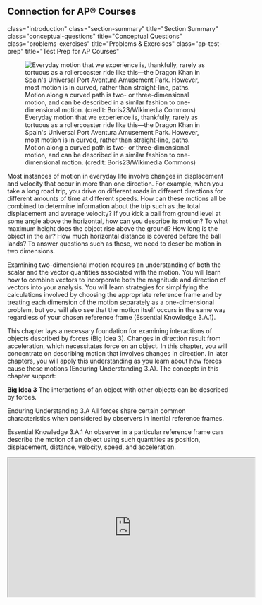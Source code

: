 Connection for AP® Courses
--------------------------

`<cnx-pi data-type="cnx.flag.introduction">`{=html}
class=\"introduction\" `</cnx-pi>`{=html}
`<cnx-pi data-type="cnx.eoc">`{=html}class=\"section-summary\"
title=\"Section Summary\"`</cnx-pi>`{=html}
`<cnx-pi data-type="cnx.eoc">`{=html}class=\"conceptual-questions\"
title=\"Conceptual Questions\"`</cnx-pi>`{=html}
`<cnx-pi data-type="cnx.eoc">`{=html}class=\"problems-exercises\"
title=\"Problems & Exercises\"`</cnx-pi>`{=html}
`<cnx-pi data-type="cnx.eoc">`{=html}class=\"ap-test-prep\" title=\"Test
Prep for AP Courses\"`</cnx-pi>`{=html}

![Everyday motion that we experience is, thankfully, rarely as tortuous
as a rollercoaster ride like this---the Dragon Khan in Spain\'s
Universal Port Aventura Amusement Park. However, most motion is in
curved, rather than straight-line, paths. Motion along a curved path is
two- or three-dimensional motion, and can be described in a similar
fashion to one-dimensional motion. (credit: Boris23/Wikimedia
Commons)](images/Figure_03_00_01a.jpg){#import-auto-id1165298827978}

Most instances of motion in everyday life involve changes in
displacement and velocity that occur in more than one direction. For
example, when you take a long road trip, you drive on different roads in
different directions for different amounts of time at different speeds.
How can these motions all be combined to determine information about the
trip such as the total displacement and average velocity? If you kick a
ball from ground level at some angle above the horizontal, how can you
describe its motion? To what maximum height does the object rise above
the ground? How long is the object in the air? How much horizontal
distance is covered before the ball lands? To answer questions such as
these, we need to describe motion in two dimensions.

Examining two-dimensional motion requires an understanding of both the
scalar and the vector quantities associated with the motion. You will
learn how to combine vectors to incorporate both the magnitude and
direction of vectors into your analysis. You will learn strategies for
simplifying the calculations involved by choosing the appropriate
reference frame and by treating each dimension of the motion separately
as a one-dimensional problem, but you will also see that the motion
itself occurs in the same way regardless of your chosen reference frame
(Essential Knowledge 3.A.1).

This chapter lays a necessary foundation for examining interactions of
objects described by forces (Big Idea 3). Changes in direction result
from acceleration, which necessitates force on an object. In this
chapter, you will concentrate on describing motion that involves changes
in direction. In later chapters, you will apply this understanding as
you learn about how forces cause these motions (Enduring Understanding
3.A). The concepts in this chapter support:

**Big Idea 3** The interactions of an object with other objects can be
described by forces.

Enduring Understanding 3.A All forces share certain common
characteristics when considered by observers in inertial reference
frames.

Essential Knowledge 3.A.1 An observer in a particular reference frame
can describe the motion of an object using such quantities as position,
displacement, distance, velocity, speed, and acceleration.

::: {#concept-trailer-2d-kinematics data-type="media" data-alt="OpenStax Concept Trailer for Two-Dimensional Kinematics"}
```{=html}
<iframe src="https://www.youtube.com/embed/shFNnyLztWE" height="315" width="560">
```
`<!-- no-selfclose -->`{=html}
```{=html}
</iframe>
```
:::
